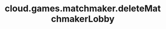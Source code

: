 ---
title: "cloud.games.matchmaker.deleteMatchmakerLobby"
openapi: "DELETE /games/{game_id}/matchmaker/lobbies/{lobby_id}"
---